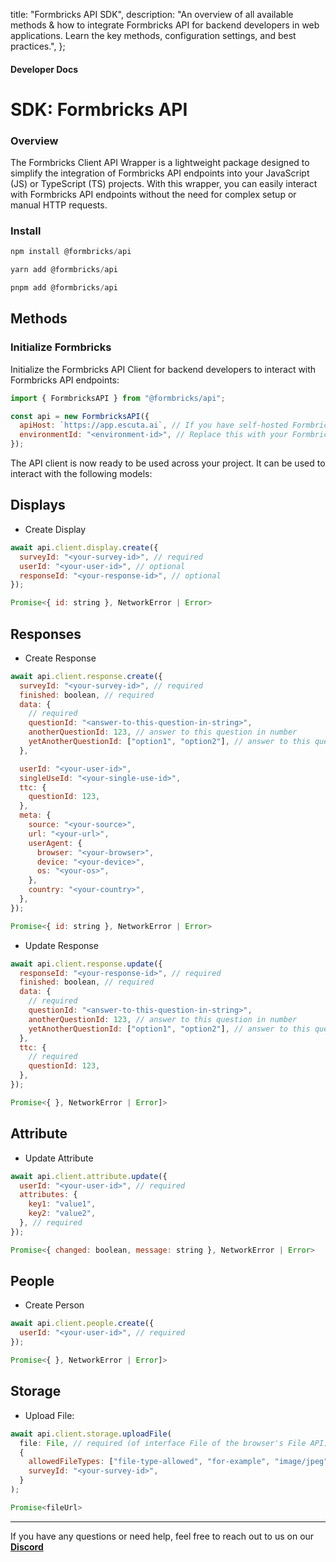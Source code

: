 
  title: "Formbricks API SDK",
  description:
    "An overview of all available methods & how to integrate Formbricks API for backend developers in web applications. Learn the key methods, configuration settings, and best practices.",
};

#### Developer Docs

# SDK: Formbricks API

### Overview

The Formbricks Client API Wrapper is a lightweight package designed to simplify the integration of Formbricks API endpoints into your JavaScript (JS) or TypeScript (TS) projects. With this wrapper, you can easily interact with Formbricks API endpoints without the need for complex setup or manual HTTP requests.

### Install

<Col>
<CodeGroup title="npm">

```js {{ title: 'npm' }}
npm install @formbricks/api
```

```js {{ title: 'yarn' }}
yarn add @formbricks/api
```

```js {{ title: 'pnpm' }}
pnpm add @formbricks/api
```

</CodeGroup>
</Col>

## Methods

### Initialize Formbricks

Initialize the Formbricks API Client for backend developers to interact with Formbricks API endpoints:

<Col>
<CodeGroup title="Initialize Formbricks API">

```javascript
import { FormbricksAPI } from "@formbricks/api";

const api = new FormbricksAPI({
  apiHost: `https://app.escuta.ai`, // If you have self-hosted Formbricks, change this to your self hosted instance's URL
  environmentId: "<environment-id>", // Replace this with your Formbricks environment ID
});
```

</CodeGroup>
</Col>

The API client is now ready to be used across your project. It can be used to interact with the following models:

## Displays

- Create Display

<Col>
<CodeGroup title="Crate Display">

```javascript {{ title: 'Create Display Method Call'}}
await api.client.display.create({
  surveyId: "<your-survey-id>", // required
  userId: "<your-user-id>", // optional
  responseId: "<your-response-id>", // optional
});
```

```javascript {{ title: 'Create Display Method Return Type' }}
Promise<{ id: string }, NetworkError | Error>
```

</CodeGroup>
</Col>

## Responses

- Create Response

<Col>
<CodeGroup title="Create Response">

```javascript {{ title: 'Create Response Method Call'}}
await api.client.response.create({
  surveyId: "<your-survey-id>", // required
  finished: boolean, // required
  data: {
    // required
    questionId: "<answer-to-this-question-in-string>",
    anotherQuestionId: 123, // answer to this question in number
    yetAnotherQuestionId: ["option1", "option2"], // answer to this question in array,
  },

  userId: "<your-user-id>",
  singleUseId: "<your-single-use-id>",
  ttc: {
    questionId: 123,
  },
  meta: {
    source: "<your-source>",
    url: "<your-url>",
    userAgent: {
      browser: "<your-browser>",
      device: "<your-device>",
      os: "<your-os>",
    },
    country: "<your-country>",
  },
});
```

```javascript {{ title: 'Create Response Method Return Type' }}
Promise<{ id: string }, NetworkError | Error>
```

</CodeGroup>
</Col>

- Update Response

<Col>
<CodeGroup title="Update Response">

```javascript {{ title: 'Update Response Method Call'}}
await api.client.response.update({
  responseId: "<your-response-id>", // required
  finished: boolean, // required
  data: {
    // required
    questionId: "<answer-to-this-question-in-string>",
    anotherQuestionId: 123, // answer to this question in number
    yetAnotherQuestionId: ["option1", "option2"], // answer to this question in array,
  },
  ttc: {
    // required
    questionId: 123,
  },
});
```

```javascript {{ title: 'Update Response Method Return Type' }}
Promise<{ }, NetworkError | Error]>
```

</CodeGroup>
</Col>

## Attribute

- Update Attribute

<Col>
<CodeGroup title="Update Attribute">

```javascript {{ title: 'Update Attribute Method Call'}}
await api.client.attribute.update({
  userId: "<your-user-id>", // required
  attributes: {
    key1: "value1",
    key2: "value2",
  }, // required
});
```

```javascript {{ title: 'Update Attribute Method Return Type' }}
Promise<{ changed: boolean, message: string }, NetworkError | Error>
```

</CodeGroup>
</Col>

## People

- Create Person

<Col>
<CodeGroup title="Create Person">

```javascript {{ title: 'Create Person Method Call'}}
await api.client.people.create({
  userId: "<your-user-id>", // required
});
```

```javascript {{ title: 'Create Person Method Return Type' }}
Promise<{ }, NetworkError | Error]>
```

</CodeGroup>
</Col>

## Storage

- Upload File:

<Col>
<CodeGroup title="Upload File">

```javascript {{ title: 'Upload Method Call'}}
await api.client.storage.uploadFile(
  file: File, // required (of interface File of the browser's File API)
  {
    allowedFileTypes: ["file-type-allowed", "for-example", "image/jpeg"],
    surveyId: "<your-survey-id>",
  }
);
```

```javascript {{ title: 'Upload Method Return Type' }}
Promise<fileUrl>
```

</CodeGroup>
</Col>

---

If you have any questions or need help, feel free to reach out to us on our **[Discord](https://formbricks.com/discord)**
